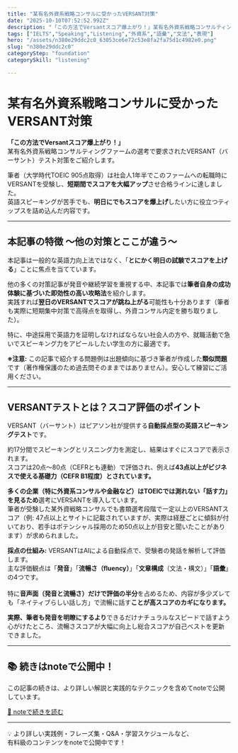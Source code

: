 ```yaml
---
title: "某有名外資系戦略コンサルに受かったVERSANT対策"
date: "2025-10-10T07:52:52.992Z"
description: "「この方法でVersantスコア爆上がり！」某有名外資系戦略コンサルティングファームの選考で要求されたVERSANT（バーサント）テスト対策をご紹介します。"
tags: ["IELTS","Speaking","Listening","外資系","語彙","文法","表現"]
hero: "/assets/n380e29ddc2c0_63053ce6e72c53e8fa2fa75d1c4982e0.png"
slug: "n380e29ddc2c0"
categoryStep: "foundation"
categorySkill: "listening"

---
```




<h1>某有名外資系戦略コンサルに受かったVERSANT対策</h1>
<figure name="c85f1c30-0541-4647-b609-848fa584b6b3"><OptimizedImage
  src="/assets/n380e29ddc2c0_63053ce6e72c53e8fa2fa75d1c4982e0.png"
/><figcaption></figcaption></figure><figure name="2be2f4f9-c9ff-462f-806c-eda13a62cac5" id="2be2f4f9-c9ff-462f-806c-eda13a62cac5"><OptimizedImage
  src="/assets/n380e29ddc2c0_1759156795-1beTFundKx2XmfyDNGVCYjEW.png"
  width={620}
  height={347}
/><figcaption></figcaption></figure><p name="53dab20e-8653-404d-83a7-d9813a7751c4" id="53dab20e-8653-404d-83a7-d9813a7751c4"><strong>「この方法でVersantスコア爆上がり！」</strong><br />某有名外資系戦略コンサルティングファームの選考で要求されたVERSANT（バーサント）テスト対策をご紹介します。</p><p name="1179c228-5c83-45ce-bc21-9edad1548b5e" id="1179c228-5c83-45ce-bc21-9edad1548b5e">筆者（大学時代TOEIC 905点取得）は社会人1年半でこのファームへの転職時にVERSANTを受験し、<strong>短期間でスコアを大幅アップ</strong>させ合格ラインに達しました。<br />英語スピーキングが苦手でも、<strong>明日にでもスコアを爆上げ</strong>したい方に役立つティップスを詰め込んだ内容です。</p><hr /><h2 name="47d4d3e4-38f2-4c8b-93ab-c0904edc01d1" id="47d4d3e4-38f2-4c8b-93ab-c0904edc01d1">本記事の特徴 ～他の対策とここが違う～</h2><figure name="161a8a53-af63-4a41-9120-c40cefe83806" id="161a8a53-af63-4a41-9120-c40cefe83806"><OptimizedImage
  src="/assets/n380e29ddc2c0_1759156849-sQvfc43OtEknI0lUyASbB5VM.png"
  width={620}
  height={346}
/><figcaption></figcaption></figure><p name="d1de76f1-a401-4d56-8191-a8819c63c748" id="d1de76f1-a401-4d56-8191-a8819c63c748">本記事は一般的な英語力向上法ではなく、「<strong>とにかく明日の試験でスコアを上げる</strong>」ことに焦点を当てています。</p><p name="d12f1f41-6181-47fe-82b2-3cfdb054caad" id="d12f1f41-6181-47fe-82b2-3cfdb054caad">他の多くの対策記事が発音や継続学習を重視する中、本記事では<strong>筆者自身の成功体験に基づいた即効性の高い攻略法</strong>を紹介します。<br />実践すれば<strong>翌日のVERSANTでスコアが跳ね上がる</strong>可能性も十分あります（筆者も実際に短期集中対策で高得点を取得し、外資コンサル内定を勝ち取りました）。</p><p name="8675934a-b0f9-47b1-b7fb-5323b725abf3" id="8675934a-b0f9-47b1-b7fb-5323b725abf3">特に、中途採用で英語力を証明しなければならない社会人の方や、就職活動で急いでスピーキング力をアピールしたい学生の方に最適です。</p><p name="9029ef88-e8af-414f-9ed7-a980beb46fef" id="9029ef88-e8af-414f-9ed7-a980beb46fef"><strong>※注意:</strong> この記事で紹介する問題例は出題傾向に基づき筆者が作成した<strong>類似問題</strong>です（著作権保護のため過去問そのままではありません）。安心して練習にご活用ください。</p><hr /><h2 name="db1e7287-b35c-4191-af60-9f0bc0f07685" id="db1e7287-b35c-4191-af60-9f0bc0f07685">VERSANTテストとは？スコア評価のポイント</h2><figure name="ab272f85-0669-4410-a292-6cdc5aa7161e" id="ab272f85-0669-4410-a292-6cdc5aa7161e"><OptimizedImage
  src="/assets/n380e29ddc2c0_1759156873-qw2orfQTFVAJhpYzP3EcvGIy.png"
  width={620}
  height={347}
/><figcaption></figcaption></figure><p name="07c448ed-de55-4a96-986b-797626210e57" id="07c448ed-de55-4a96-986b-797626210e57">VERSANT（バーサント）はピアソン社が提供する<strong>自動採点型の英語スピーキングテスト</strong>です。</p><p name="b9115b9f-ad3a-45e8-ae2a-0cd8a3ade0e8" id="b9115b9f-ad3a-45e8-ae2a-0cd8a3ade0e8">約17分間でスピーキングとリスニング力を測定し、結果はすぐにスコアで表示されます。<br />スコアは20点～80点（CEFRとも連動）で評価され、例えば<strong>43点以上がビジネスで使える基礎力（CEFR B1程度）とされています。</strong></p><p name="723e39b2-981c-4ea6-ab6e-84ae94a69f7a" id="723e39b2-981c-4ea6-ab6e-84ae94a69f7a"><strong>多くの企業（特に外資系コンサルや金融など）はTOEICでは測れない「話す力」を見るため</strong>選考にVERSANTを導入しています。<br />筆者が受験した某外資戦略コンサルでも書類選考段階で一定以上のVERSANTスコア（例: 47点以上とサイトに記載されていますが、実際は経歴ごとに傾斜が付いており、若手はポテンシャル採用のため50点以上が目安と聞いたことがあります）が求められました。</p><figure name="927cd932-e5dc-4bf3-bf98-526095a19691" id="927cd932-e5dc-4bf3-bf98-526095a19691"><OptimizedImage
  src="/assets/n380e29ddc2c0_1759156893-pvhwRn4bW8qIjZPticfAyMla.png"
  width={620}
  height={382}
/><figcaption></figcaption></figure><p name="9a34bf81-5bea-42a9-9db2-7000d6538e07" id="9a34bf81-5bea-42a9-9db2-7000d6538e07"><strong>採点の仕組み:</strong> VERSANTはAIによる自動採点で、受験者の発話を解析して評価します。<br />主な評価観点は「<strong>発音</strong>」「<strong>流暢さ（fluency）</strong>」「<strong>文章構成</strong>（文法・構文）」「<strong>語彙</strong>」の4つです。<br /><br />特に<strong>音声面（発音と流暢さ）だけで評価の半分</strong>を占めるため、内容が多少ズレても「ネイティブらしい話し方」で流暢に話す<strong>ことが高スコアのカギになります。</strong></p><p name="ed62ad00-cd5e-4d25-9488-9a1365cee15c" id="ed62ad00-cd5e-4d25-9488-9a1365cee15c"><strong>実際、筆者も発音を明瞭にするより</strong>できるだけナチュラルなスピードで話すよう心がけたところ、流暢さスコアが大幅に向上し総合スコアが自己ベストを更新できました。</p><hr />
<h2>📚 続きはnoteで公開中！</h2>
<p>この記事の続きは、より詳しい解説と実践的なテクニックを含めてnoteで公開しています。</p>
<p>
<a href="https://note.com/ielts_consult/n/n380e29ddc2c0" target="_blank" rel="noopener noreferrer">📖 noteで続きを読む</a>
</p>
<hr />
<p>
💡 より詳しい実践例・フレーズ集・Q&amp;A・学習スケジュールなど、<br />
有料級のコンテンツをnoteで公開中です！
</p>

